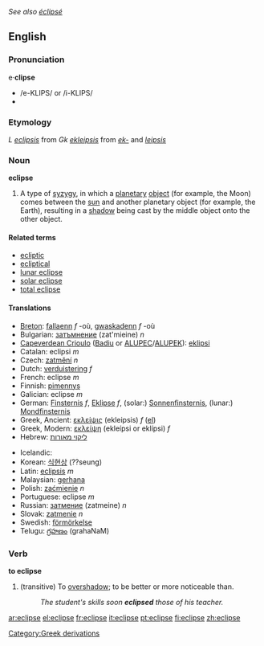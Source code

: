 {{rfc}}
''See also [[éclipsé]]''
==English==
===Pronunciation===
{{wikipedia}}
e·'''clipse'''
*/e-KLIPS/ or /i-KLIPS/
*{{audio|en-us-eclipse.ogg|Audio (US)}}

===Etymology===

''L'' ''[[eclipsis]]'' from ''Gk'' ''[[ekleipsis]]'' from ''[[ek-]]'' and ''[[leipsis]]''

===Noun===
'''eclipse'''

#A type of [[syzygy]], in which a [[planetary]] [[object]] (for example, the Moon) comes between the [[sun]] and another planetary object (for example, the Earth), resulting in a [[shadow]] being cast by the middle object onto the other object.

====Related terms====
*[[ecliptic]]
*[[ecliptical]]
*[[lunar eclipse]]
*[[solar eclipse]]
*[[total eclipse]]

====Translations====
{{top}}
*[[Breton]]: [[fallaenn]] ''f'' -où, [[gwaskadenn]] ''f'' -où
*Bulgarian: [[затъмнение]] (zat'mieine) ''n''
*[[Capeverdean Crioulo]] ([[Badiu]] or [[ALUPEC]]/[[ALUPEK]]): [[eklipsi]]
*Catalan: eclipsi ''m''
*Czech: [[zatmění]] ''n''
*Dutch: [[verduistering]] ''f''
*French: eclipse ''m''
*Finnish: [[pimennys]]
*Galician: eclipse ''m''
*German: [[Finsternis]] ''f'', [[Eklipse]] ''f'', (solar:) [[Sonnenfinsternis]], (lunar:) [[Mondfinsternis]]
*Greek, Ancient: [[εκλείψις]] (ekleipsis) ''f'' ([[:el:εκλείψη|el]])
*Greek, Modern: [[εκλείψη]] (ekleípsi or eklípsi) ''f''
*Hebrew: [[ליקוי מאורות]]<!-- (l?k?? ?airi?)-->
{{mid}}
*Icelandic: {{trad|is|myrkvi}}
*Korean: [[식현상]] (??seung)
*Latin: [[eclipsis]] ''m''
*Malaysian: [[gerhana]]
*Polish: [[zaćmienie]] ''n''
*Portuguese: eclipse ''m''
*Russian: [[затмение]] (zatmeine) ''n''
*Slovak: [[zatmenie]] ''n''
*Swedish: [[förmörkelse]]
*Telugu: [[గ్రహణం]] (grahaNaM)
{{bottom}}

===Verb===
'''to eclipse'''
#(transitive) To [[overshadow]]; to be better or more noticeable than.
#:''The student's skills soon '''eclipsed''' those of his teacher.''

[[Category:Greek derivations]]

[[ar:eclipse]]
[[el:eclipse]]
[[fr:eclipse]]
[[it:eclipse]]
[[pt:eclipse]]
[[fi:eclipse]]
[[zh:eclipse]]